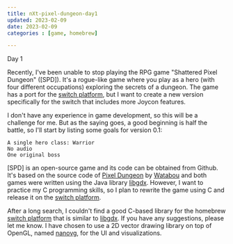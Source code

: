 ```yaml
---
title: nXt-pixel-dungeon-day1
updated: 2023-02-09
date: 2023-02-09
categories : [game, homebrew]

---
```


Day 1

Recently, I've been unable to stop playing the RPG game "Shattered Pixel Dungeon" ([SPD]). It's a rogue-like game where you play as a hero (with four different occupations) exploring the secrets of a dungeon. The game has a port for the [switch platform], but I want to create a new version specifically for the switch that includes more Joycon features.

I don't have any experience in game development, so this will be a challenge for me. But as the saying goes, a good beginning is half the battle, so I'll start by listing some goals for version 0.1:

    A single hero class: Warrior
    No audio
    One original boss

[SPD] is an open-source game and its code can be obtained from Github. It's based on the source code of [Pixel Dungeon] by [Watabou] and both games were written using the Java library [libgdx]. However, I want to practice my C programming skills, so I plan to rewrite the game using C and release it on the [switch platform].

After a long search, I couldn't find a good C-based library for the homebrew [switch platform] that is similar to [libgdx]. If you have any suggestions, please let me know. I have chosen to use a 2D vector drawing library on top of OpenGL, named [nanovg], for the UI and visualizations.

[switch platform]: https://github.com/00-Evan/shattered-pixel-dungeon
[SPD's code]: https://github.com/00-Evan/shattered-pixel-dungeon
[Pixel Dungeon]: https://github.com/00-Evan/pixel-dungeon-gradle
[Watabou]: https://pixeldungeon.tumblr.com/
[libgdx]: https://libgdx.com
[nanovg]: https://github.com/memononen/nanovg
